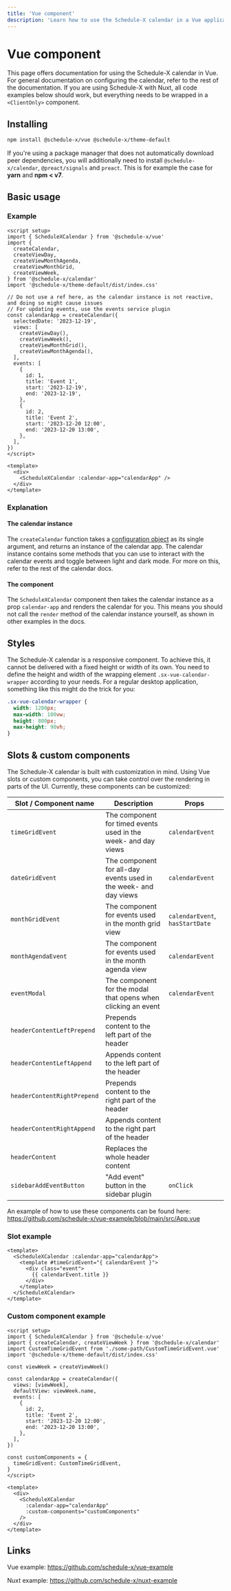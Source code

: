 ```yaml
---
title: 'Vue component'
description: 'Learn how to use the Schedule-X calendar in a Vue application'
---
```



# <VueIcon /> Vue component

This page offers documentation for using the Schedule-X calendar in Vue. For general documentation on
configuring the calendar, refer to the rest of the documentation. If you are using
Schedule-X with Nuxt, all code examples below should work, but everything needs to be wrapped in a
`<ClientOnly>` component.

## Installing

```bash copy
npm install @schedule-x/vue @schedule-x/theme-default
```

If you're using a package manager that does not automatically
download peer dependencies, you will additionally need to install `@schedule-x/calendar`, `@preact/signals` and
`preact`. This is for example the case for **yarn** and **npm < v7**.

## Basic usage

### Example

```vue
<script setup>
import { ScheduleXCalendar } from '@schedule-x/vue'
import {
  createCalendar,
  createViewDay,
  createViewMonthAgenda,
  createViewMonthGrid,
  createViewWeek,
} from '@schedule-x/calendar'
import '@schedule-x/theme-default/dist/index.css'

// Do not use a ref here, as the calendar instance is not reactive, and doing so might cause issues
// For updating events, use the events service plugin
const calendarApp = createCalendar({
  selectedDate: '2023-12-19',
  views: [
    createViewDay(),
    createViewWeek(),
    createViewMonthGrid(),
    createViewMonthAgenda(),
  ],
  events: [
    {
      id: 1,
      title: 'Event 1',
      start: '2023-12-19',
      end: '2023-12-19',
    },
    {
      id: 2,
      title: 'Event 2',
      start: '2023-12-20 12:00',
      end: '2023-12-20 13:00',
    },
  ],
})
</script>

<template>
  <div>
    <ScheduleXCalendar :calendar-app="calendarApp" />
  </div>
</template>
```

### Explanation

#### The calendar instance

The `createCalendar` function takes a [configuration object](/docs/calendar/configuration) as its single argument,
and returns an instance of the calendar app. The calendar instance contains some methods that you can use to
interact with the calendar events and toggle between light and dark mode. For more on this, refer to the rest of the
calendar docs.

#### The component

The `ScheduleXCalendar` component then takes the calendar instance as a prop `calendar-app` and renders the calendar
for you. This means you should not call the `render` method of the calendar instance yourself, as shown in other
examples in the docs.

## Styles

The Schedule-X calendar is a responsive component. To achieve this,
it cannot be delivered with a fixed height or width of its own. You need to define the height and width of the
wrapping element `.sx-vue-calendar-wrapper` according to your needs. For a regular desktop application, something
like this might do the trick for you:

```css
.sx-vue-calendar-wrapper {
  width: 1200px;
  max-width: 100vw;
  height: 800px;
  max-height: 90vh;
}
```

## Slots & custom components

The Schedule-X calendar is built with customization in mind. Using Vue slots or custom components, you can take
control over the rendering in parts of the UI. Currently, these components can be customized:

| Slot / Component name       | Description                                                      | Props                           |
|-----------------------------|------------------------------------------------------------------|---------------------------------|
| `timeGridEvent`             | The component for timed events used in the week- and day views   | `calendarEvent`                 |
| `dateGridEvent`             | The component for all-day events used in the week- and day views | `calendarEvent`                 |
| `monthGridEvent`            | The component for events used in the month grid view             | `calendarEvent`, `hasStartDate` |
| `monthAgendaEvent`          | The component for events used in the month agenda view           | `calendarEvent`                 |
| `eventModal`                | The component for the modal that opens when clicking an event    | `calendarEvent`                 |
| `headerContentLeftPrepend`  | Prepends content to the left part of the header                  |                                 |
| `headerContentLeftAppend`   | Appends content to the left part of the header                   |                                 |
| `headerContentRightPrepend` | Prepends content to the right part of the header                 |                                 |
| `headerContentRightAppend`  | Appends content to the right part of the header                  |                                 |
| `headerContent`             | Replaces the whole header content                                |                                 |
| `sidebarAddEventButton`     | "Add event" button in the sidebar plugin                         | `onClick`                       |

An example of how to use these components can be found here: https://github.com/schedule-x/vue-example/blob/main/src/App.vue

### Slot example

```vue
<template>
  <ScheduleXCalendar :calendar-app="calendarApp">
    <template #timeGridEvent="{ calendarEvent }">
      <div class="event">
        {{ calendarEvent.title }}
      </div>
    </template>
  </ScheduleXCalendar>
</template>
```

### Custom component example

```vue
<script setup>
import { ScheduleXCalendar } from '@schedule-x/vue'
import { createCalendar, createViewWeek } from '@schedule-x/calendar'
import CustomTimeGridEvent from './some-path/CustomTimeGridEvent.vue'
import '@schedule-x/theme-default/dist/index.css'

const viewWeek = createViewWeek()

const calendarApp = createCalendar({
  views: [viewWeek],
  defaultView: viewWeek.name,
  events: [
    {
      id: 2,
      title: 'Event 2',
      start: '2023-12-20 12:00',
      end: '2023-12-20 13:00',
    },
  ],
})

const customComponents = {
  timeGridEvent: CustomTimeGridEvent,
}
</script>

<template>
  <div>
    <ScheduleXCalendar
      :calendar-app="calendarApp"
      :custom-components="customComponents"
    />
  </div>
</template>
```

## Links

Vue example: https://github.com/schedule-x/vue-example

Nuxt example: https://github.com/schedule-x/nuxt-example
